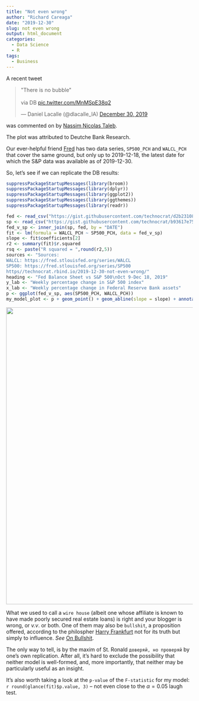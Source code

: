 ```yaml
---
title: "Not even wrong"
author: "Richard Careaga"
date: "2019-12-30"
slug: not even wrong
output: html_document
categories:
  - Data Science
  - R
tags:
  - Business
---
```


A recent tweet

<blockquote class="twitter-tweet" data-lang="en"><p lang="en" dir="ltr">&quot;There is no bubble&quot;<br><br>via DB <a href="https://t.co/MnMSpE38q2">pic.twitter.com/MnMSpE38q2</a></p>&mdash; Daniel Lacalle (@dlacalle_IA) <a href="https://twitter.com/dlacalle_IA/status/1211682959994081280?ref_src=twsrc%5Etfw">December 30, 2019</a></blockquote>
<script async src="https://platform.twitter.com/widgets.js" charset="utf-8"></script>

was commented on by [Nassim Nicolas Taleb](https://twitter.com/nntaleb/status/1211686845119115266).

The plot was attributed to Deutche Bank Research.

Our ever-helpful friend [Fred](https://fred.stlouisfed.org/) has two data series, `SP500_PCH` and `WALCL_PCH` that cover the same ground, but only up to 2019-12-18, the latest date for which the S&P data was available as of 2019-12-30. 

So, let's see if we can replicate the DB results:

```r
suppressPackageStartupMessages(library(broom))
suppressPackageStartupMessages(library(dplyr))
suppressPackageStartupMessages(library(ggplot2))
suppressPackageStartupMessages(library(ggthemes)) 
suppressPackageStartupMessages(library(readr)) 

fed <- read_csv("https://gist.githubusercontent.com/technocrat/d2b231087f35ce987981c98ed5c90042/raw/f266d593bd33c72bcc8f1cb8c0c6415dd6e15fbb/WALCL.csv")
sp <- read_csv("https://gist.githubusercontent.com/technocrat/b93617e7574ff88ddeeb815af529b38c/raw/b9453495b2cf7a55af1ee79806477c0c896eb9f7/SP500_PCH.csv")
fed_v_sp <- inner_join(sp, fed, by = "DATE")
fit <- lm(formula = WALCL_PCH ~ SP500_PCH, data = fed_v_sp)
slope <- fit$coefficients[2]
r2 <- summary(fit)$r.squared
rsq <- paste("R squared = ",round(r2,5))
sources <- "Sources:
WALCL: https://fred.stlouisfed.org/series/WALCL
SP500: https://fred.stlouisfed.org/series/SP500
https//technocrat.rbind.io/2019-12-30-not-even-wrong/" 
heading <- "Fed Balance Sheet vs S&P 500\nOct 9-Dec 18, 2019"
y_lab <- "Weekly percentage change in S&P 500 index"
x_lab <- "Weekly percentage change in Federal Reserve Bank assets"
p <- ggplot(fed_v_sp, aes(SP500_PCH, WALCL_PCH))
my_model_plot <- p + geom_point() + geom_abline(slope = slope) + annotate("text", x = 0.15, y = -0.6, label = sources, hjust = 0) + annotate("text", x = -0.25, y = -0.75, label = rsq) + labs(x = x_lab, y = y_lab) + theme_economist() + ggtitle(heading)
```

<img src="https://tuva.s3-us-west-2.amazonaws.com/fed_v_sp.png" width = 
"800">

What we used to call a `wire house` (albeit one whose affiliate is known to have made poorly secured real estate loans) is right and your blogger is wrong, or *v.v*. or both. One of them may also be `bullshit`, a proposition offered, according to the philospher [Harry Frankfurt](https://en.wikipedia.org/wiki/Harry_Frankfurt) not for its truth but simply to influence. *See* [On Bullshit](https://en.wikipedia.org/wiki/On_Bullshit).

The only way to tell, is by the maxim of St. Ronald `доверяй, но проверяй` by one's own replication. After all, it's hard to exclude the possibility that neither model is well-formed, and, more importantly, that neither may be particularly useful as an insight.

It's also worth taking a look at the `p-value` of the `F-statistic` for my model: `r round(glance(fit)$p.value, 3)` -- not even close to the $\alpha = 0.05$ laugh test.  




